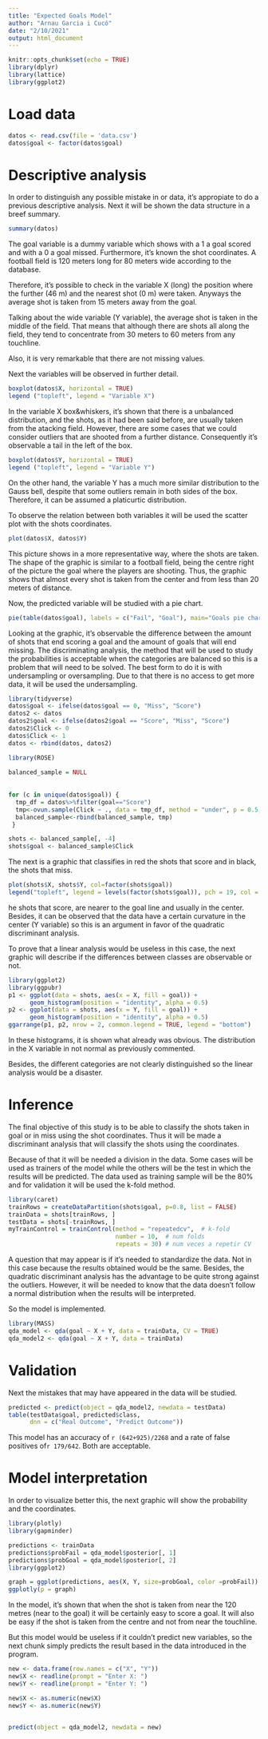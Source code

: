 ---
title: "Expected Goals Model"
author: "Arnau Garcia i Cucó"
date: "2/10/2021"
output: html_document
---

```{r setup, include=FALSE}
knitr::opts_chunk$set(echo = TRUE)
library(dplyr)
library(lattice)
library(ggplot2)
```

# Load data

```{r load_data, echo = TRUE}
datos <- read.csv(file = 'data.csv')
datos$goal <- factor(datos$goal)
```

# Descriptive analysis

In order to distinguish any possible mistake in or data, it's appropiate to do a previous descriptive analysis. Next it will be shown the data structure in a breef summary. 

```{r, summary, echo = TRUE, include=TRUE}
summary(datos)
```

The goal variable is a dummy variable which shows with a 1 a goal scored and with a 0 a goal missed. Furthermore, it's known the shot coordinates. A football field is 120 meters long for 80 meters wide according to the database. 

Therefore, it's possible to check in the variable X (long) the position where the further (46 m) and the nearest shot (0 m) were taken. Anyways the average shot is taken from 15 meters away from the goal.

Talking about the wide variable (Y variable), the average shot is taken in the middle of the field. That means that although there are shots all along the field, they tend to concentrate from 30 meters to 60 meters from any touchline. 

Also, it is very remarkable that there are not missing values. 

Next the variables will be observed in further detail. 

```{r boxplotX, echo = TRUE, include = TRUE}
boxplot(datos$X, horizontal = TRUE)
legend ("topleft", legend = "Variable X") 
```

In the variable X box&whiskers, it's shown that there is a unbalanced distribution, and the shots, as it had been said before, are usually taken from the atacking field. However, there are some cases that we could consider outliers that are shooted from a further distance. Consequently it's observable a tail in the left of the box. 

```{r boxplotY, echo = TRUE, include=TRUE, message=FALSE}
boxplot(datos$Y, horizontal = TRUE)
legend ("topleft", legend = "Variable Y") 
```

On the other hand, the variable Y has a much more similar distribution to the Gauss bell, despite that some outliers remain in both sides of the box. Therefore, it can be assumed a platicurtic distribution. 

To observe the relation between both variables it will be used the scatter plot with the shots coordinates. 


```{r show_goals, echo=TRUE}
plot(datos$X, datos$Y)
```

This picture shows in a more representative way, where the shots are taken. The shape of the graphic is similar to a football field, being the centre right of the picture the goal where the players are shooting. Thus, the graphic shows that almost every shot is taken from the center and from less than 20 meters of distance. 

Now, the predicted variable will be studied with a pie chart.   

```{r pie, echo = TRUE, include = TRUE, message = TRUE}
pie(table(datos$goal), labels = c("Fail", "Goal"), main="Goals pie chart")
```

Looking at the graphic, it's observable the difference between the amount of shots that end scoring a goal and the amount of goals that will end missing. The discriminating analysis, the method that will be used to study the probabilities is acceptable when the categories are balanced so this is a problem that will need to be solved. The best form to do it is with undersampling or oversampling. Due to that there is no access to get more data, it will be used the undersampling.

```{r undersampling}
library(tidyverse)
datos$goal <- ifelse(datos$goal == 0, "Miss", "Score")
datos2 <- datos
datos2$goal <- ifelse(datos2$goal == "Score", "Miss", "Score")
datos2$Click <- 0
datos$Click <- 1
datos <- rbind(datos, datos2)

library(ROSE)
 
balanced_sample = NULL
 
 
for (c in unique(datos$goal)) {
  tmp_df = datos%>%filter(goal=="Score")
  tmp<-ovun.sample(Click ~ ., data = tmp_df, method = "under", p = 0.5, seed = 5)$data
  balanced_sample<-rbind(balanced_sample, tmp)
 }

shots <- balanced_sample[, -4]
shots$goal <- balanced_sample$Click
```

The next is a graphic that classifies in red the shots that score and in black, the shots that miss.  

```{r plort_groupby}
plot(shots$X, shots$Y, col=factor(shots$goal))
legend("topleft", legend = levels(factor(shots$goal)), pch = 19, col = factor(levels(shots$goal)))
```

he shots that score, are nearer to the goal line and usually in the center. Besides, it can be observed that the data have a certain curvature in the center (Y variable) so this is an argument in favor of the quadratic discriminant analysis. 

To prove that a linear analysis would be useless in this case, the next graphic will describe if the differences between classes are observable or not. 
 

```{r exploration_data, echo=FALSE, include = TRUE, message = TRUE}
library(ggplot2)
library(ggpubr)
p1 <- ggplot(data = shots, aes(x = X, fill = goal)) +
      geom_histogram(position = "identity", alpha = 0.5)
p2 <- ggplot(data = shots, aes(x = Y, fill = goal)) +
      geom_histogram(position = "identity", alpha = 0.5)
ggarrange(p1, p2, nrow = 2, common.legend = TRUE, legend = "bottom")
```

In these histograms, it is shown what already was obvious. The distribution in the X variable in not normal as previously commented. 

Besides, the different categories are not clearly distinguished so the linear analysis would be a disaster. 

# Inference

The final objective of this study is to be able to classify the shots taken in goal or in miss using the shot coordinates. Thus it will be made a discriminant analysis that will classify the shots using the coordinates. 

Because of that it will be needed a division in the data. Some cases will be used as trainers of the model while the others will be the test in which the results will be predicted. The data used as training sample will be the 80% and for validation it will be used the k-fold method. 

```{r dataPartition, echo=FALSE, include = TRUE, message = FALSE}
library(caret)
trainRows = createDataPartition(shots$goal, p=0.8, list = FALSE)
trainData = shots[trainRows, ]
testData = shots[-trainRows, ]
myTrainControl = trainControl(method = "repeatedcv",  # k-fold
                              number = 10,  # num folds
                              repeats = 30) # num veces a repetir CV
```

A question that may appear is if it's needed to standardize the data. Not in this case because the results obtained would be the same. Besides, the quadratic discriminant analysis has the advantage to be quite strong against the outliers. However, it will be needed to know that the data doesn't follow a normal distribution when the results will be interpreted. 

So the model is implemented. 

```{r QDA_model, echo = FALSE, include = TRUE, message = FALSE}
library(MASS)
qda_model <- qda(goal ~ X + Y, data = trainData, CV = TRUE)
qda_model2 <- qda(goal ~ X + Y, data = trainData)
```

# Validation

Next the mistakes that may have appeared in the data will be studied. 

```{r model_validation, echo=TRUE, include=TRUE}
predicted <- predict(object = qda_model2, newdata = testData)
table(testData$goal, predicted$class, 
      dnn = c("Real Outcome", "Predict Outcome"))
```

This model has an accuracy of `r (642+925)/2268` and a rate of false positives of`r 179/642`. Both are acceptable. 

# Model interpretation

In order to visualize better this, the next graphic will show the probability and the coordinates. 

```{r interactive_graphic, message=FALSE, echo = TRUE}
library(plotly)
library(gapminder)

predictions <- trainData
predictions$probFail = qda_model$posterior[, 1]
predictions$probGoal = qda_model$posterior[, 2]
library(ggplot2)

graph = ggplot(predictions, aes(X, Y, size=probGoal, color =probFail)) + geom_point()
ggplotly(p = graph)
```

In the model, it's shown that when the shot is taken from near the 120 metres (near to the goal) it will be certainly easy to score a goal. It will also be easy if the shot is taken from the centre and not from near the touchline. 

But this model would be useless if it couldn't predict new variables, so the next chunk simply predicts the result based in the data introduced in the program. 

```{r echo = TRUE, include = TRUE, }

new <- data.frame(row.names = c("X", "Y"))
new$X <- readline(prompt = "Enter X: ")
new$Y <- readline(prompt = "Enter Y: ")

new$X <- as.numeric(new$X)
new$Y <- as.numeric(new$Y)


predict(object = qda_model2, newdata = new)
```